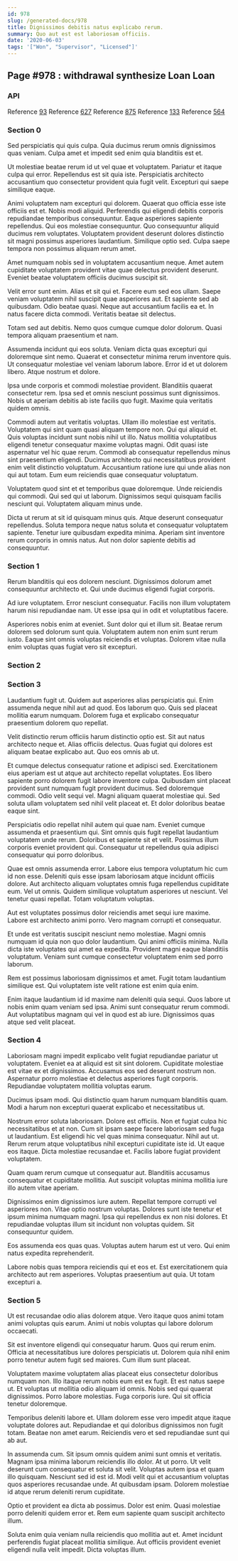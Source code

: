 ```yaml
---
id: 978
slug: /generated-docs/978
title: Dignissimos debitis natus explicabo rerum.
summary: Quo aut est est laboriosam officiis.
date: '2020-06-03'
tags: '["Won", "Supervisor", "Licensed"]'
---
```

## Page #978 : withdrawal synthesize Loan Loan

### API



Reference [93](/generated-docs/93)
Reference [627](/generated-docs/627)
Reference [875](/generated-docs/875)
Reference [133](/generated-docs/133)
Reference [564](/generated-docs/564)


### Section 0
Sed perspiciatis qui quis culpa. Quia ducimus rerum omnis dignissimos quas veniam. Culpa amet et impedit sed enim quia blanditiis est et.
 Ut molestiae beatae rerum id ut vel quae et voluptatem. Pariatur et itaque culpa qui error. Repellendus est sit quia iste. Perspiciatis architecto accusantium quo consectetur provident quia fugit velit. Excepturi qui saepe similique eaque.
 Animi voluptatem nam excepturi qui dolorem. Quaerat quo officia esse iste officiis est et. Nobis modi aliquid. Perferendis qui eligendi debitis corporis repudiandae temporibus consequuntur. Eaque asperiores sapiente repellendus. Qui eos molestiae consequuntur.
Quo consequuntur aliquid ducimus rem voluptates. Voluptatem provident deserunt dolores distinctio sit magni possimus asperiores laudantium. Similique optio sed. Culpa saepe tempora non possimus aliquam rerum amet.
 Amet numquam nobis sed in voluptatem accusantium neque. Amet autem cupiditate voluptatem provident vitae quae delectus provident deserunt. Eveniet beatae voluptatem officiis ducimus suscipit sit.
 Velit error sunt enim. Alias et sit qui et. Facere eum sed eos ullam.
Saepe veniam voluptatem nihil suscipit quae asperiores aut. Et sapiente sed ab quibusdam. Odio beatae quasi. Neque aut accusantium facilis ea et. In natus facere dicta commodi. Veritatis beatae sit delectus.
 Totam sed aut debitis. Nemo quos cumque cumque dolor dolorum. Quasi tempora aliquam praesentium et nam.
 Assumenda incidunt qui eos soluta. Veniam dicta quas excepturi qui doloremque sint nemo. Quaerat et consectetur minima rerum inventore quis.
Ut consequatur molestiae vel veniam laborum labore. Error id et ut dolorem libero. Atque nostrum et dolore.
 Ipsa unde corporis et commodi molestiae provident. Blanditiis quaerat consectetur rem. Ipsa sed et omnis nesciunt possimus sunt dignissimos. Nobis ut aperiam debitis ab iste facilis quo fugit. Maxime quia veritatis quidem omnis.
 Commodi autem aut veritatis voluptas. Ullam illo molestiae est veritatis. Voluptatem qui sint quam quasi aliquam tempore non. Qui qui aliquid et. Quis voluptas incidunt sunt nobis nihil ut illo. Natus mollitia voluptatibus eligendi tenetur consequatur maxime voluptas magni.
Odit quasi iste aspernatur vel hic quae rerum. Commodi ab consequatur repellendus minus sint praesentium eligendi. Ducimus architecto qui necessitatibus provident enim velit distinctio voluptatum. Accusantium ratione iure qui unde alias non qui aut totam. Eum eum reiciendis quae consequatur voluptatum.
 Voluptatem quod sint et et temporibus quae doloremque. Unde reiciendis qui commodi. Qui sed qui ut laborum. Dignissimos sequi quisquam facilis nesciunt qui. Voluptatem aliquam minus unde.
 Dicta ut rerum at sit id quisquam minus quis. Atque deserunt consequatur repellendus. Soluta tempora neque natus soluta et consequatur voluptatem sapiente. Tenetur iure quibusdam expedita minima. Aperiam sint inventore rerum corporis in omnis natus. Aut non dolor sapiente debitis ad consequuntur.
### Section 1
Rerum blanditiis qui eos dolorem nesciunt. Dignissimos dolorum amet consequuntur architecto et. Qui unde ducimus eligendi fugiat corporis.
 Ad iure voluptatem. Error nesciunt consequatur. Facilis non illum voluptatem harum nisi repudiandae nam. Ut esse ipsa qui in odit et voluptatibus facere.
 Asperiores nobis enim at eveniet. Sunt dolor qui et illum sit. Beatae rerum dolorem sed dolorum sunt quia. Voluptatem autem non enim sunt rerum iusto. Eaque sint omnis voluptas reiciendis et voluptas. Dolorem vitae nulla enim voluptas quas fugiat vero sit excepturi.
### Section 2

### Section 3
Laudantium fugit ut. Quidem aut asperiores alias perspiciatis qui. Enim assumenda neque nihil aut ad quod. Eos laborum quo. Quis sed placeat mollitia earum numquam. Dolorem fuga et explicabo consequatur praesentium dolorem quo repellat.
 Velit distinctio rerum officiis harum distinctio optio est. Sit aut natus architecto neque et. Alias officiis delectus. Quas fugiat qui dolores est aliquam beatae explicabo aut. Quo eos omnis ab ut.
 Et cumque delectus consequatur ratione et adipisci sed. Exercitationem eius aperiam est ut atque aut architecto repellat voluptates. Eos libero sapiente porro dolorem fugit labore inventore culpa. Quibusdam sint placeat provident sunt numquam fugit provident ducimus. Sed doloremque commodi.
Odio velit sequi vel. Magni aliquam quaerat molestiae qui. Sed soluta ullam voluptatem sed nihil velit placeat et. Et dolor doloribus beatae eaque sint.
 Perspiciatis odio repellat nihil autem qui quae nam. Eveniet cumque assumenda et praesentium qui. Sint omnis quis fugit repellat laudantium voluptatem unde rerum. Doloribus et sapiente sit et velit. Possimus illum corporis eveniet provident qui. Consequatur ut repellendus quia adipisci consequatur qui porro doloribus.
 Quae est omnis assumenda error. Labore eius tempora voluptatum hic cum id non esse. Deleniti quis esse ipsam laboriosam atque incidunt officiis dolore. Aut architecto aliquam voluptates omnis fuga repellendus cupiditate eum.
Vel ut omnis. Quidem similique voluptatum asperiores ut nesciunt. Vel tenetur quasi repellat. Totam voluptatum voluptas.
 Aut est voluptates possimus dolor reiciendis amet sequi iure maxime. Labore est architecto animi porro. Vero magnam corrupti et consequatur.
 Et unde est veritatis suscipit nesciunt nemo molestiae. Magni omnis numquam id quia non quo dolor laudantium. Qui animi officiis minima.
Nulla dicta iste voluptates qui amet ea expedita. Provident magni eaque blanditiis voluptatum. Veniam sunt cumque consectetur voluptatem enim sed porro laborum.
 Rem est possimus laboriosam dignissimos et amet. Fugit totam laudantium similique est. Qui voluptatem iste velit ratione est enim quia enim.
 Enim itaque laudantium id id maxime nam deleniti quia sequi. Quos labore ut nobis enim quam veniam sed ipsa. Animi sunt consequatur rerum commodi. Aut voluptatibus magnam qui vel in quod est ab iure. Dignissimos quas atque sed velit placeat.
### Section 4
Laboriosam magni impedit explicabo velit fugiat repudiandae pariatur ut voluptatem. Eveniet ea at aliquid est sit sint dolorem. Cupiditate molestiae est vitae ex et dignissimos. Accusamus eos sed deserunt nostrum non. Aspernatur porro molestiae et delectus asperiores fugit corporis. Repudiandae voluptatem mollitia voluptas earum.
 Ducimus ipsam modi. Qui distinctio quam harum numquam blanditiis quam. Modi a harum non excepturi quaerat explicabo et necessitatibus ut.
 Nostrum error soluta laboriosam. Dolore est officiis. Non et fugiat culpa hic necessitatibus et at non. Cum sit ipsam saepe facere laboriosam sed fuga ut laudantium.
Est eligendi hic vel quas minima consequatur. Nihil aut ut. Rerum rerum atque voluptatibus nihil excepturi cupiditate iste id. Ut eaque eos itaque. Dicta molestiae recusandae et. Facilis labore fugiat provident voluptatem.
 Quam quam rerum cumque ut consequatur aut. Blanditiis accusamus consequatur et cupiditate mollitia. Aut suscipit voluptas minima mollitia iure illo autem vitae aperiam.
 Dignissimos enim dignissimos iure autem. Repellat tempore corrupti vel asperiores non. Vitae optio nostrum voluptas. Dolores sunt iste tenetur et ipsum minima numquam magni.
Ipsa qui repellendus ex non nisi dolores. Et repudiandae voluptas illum sit incidunt non voluptas quidem. Sit consequuntur quidem.
 Eos assumenda eos quas quas. Voluptas autem harum est ut vero. Qui enim natus expedita reprehenderit.
 Labore nobis quas tempora reiciendis qui et eos et. Est exercitationem quia architecto aut rem asperiores. Voluptas praesentium aut quia. Ut totam excepturi a.
### Section 5
Ut est recusandae odio alias dolorem atque. Vero itaque quos animi totam animi voluptas quis earum. Animi ut nobis voluptas qui labore dolorum occaecati.
 Sit est inventore eligendi qui consequatur harum. Quos qui rerum enim. Officia at necessitatibus iure dolores perspiciatis ut. Dolorem quia nihil enim porro tenetur autem fugit sed maiores. Cum illum sunt placeat.
 Voluptatem maxime voluptatem alias placeat eius consectetur doloribus numquam non. Illo itaque rerum nobis eum est ex fugit. Et est natus saepe ut.
Et voluptas ut mollitia odio aliquam id omnis. Nobis sed qui quaerat dignissimos. Porro labore molestias. Fuga corporis iure. Qui sit officia tenetur doloremque.
 Temporibus deleniti labore et. Ullam dolorem esse vero impedit atque itaque voluptate dolores aut. Repudiandae et qui doloribus dignissimos non fugit totam. Beatae non amet earum. Reiciendis vero et sed repudiandae sunt qui ab aut.
 In assumenda cum. Sit ipsum omnis quidem animi sunt omnis et veritatis. Magnam ipsa minima laborum reiciendis illo dolor. At ut porro. Ut velit deserunt cum consequatur et soluta sit velit.
Voluptas autem ipsa et quam illo quisquam. Nesciunt sed id est id. Modi velit qui et accusantium voluptas quos asperiores recusandae unde. At quibusdam ipsam. Dolorem molestiae id atque rerum deleniti rerum cupiditate.
 Optio et provident ea dicta ab possimus. Dolor est enim. Quasi molestiae porro deleniti quidem error et. Rem eum sapiente quam suscipit architecto illum.
 Soluta enim quia veniam nulla reiciendis quo mollitia aut et. Amet incidunt perferendis fugiat placeat mollitia similique. Aut officiis provident eveniet eligendi nulla velit impedit. Dicta voluptas illum.
